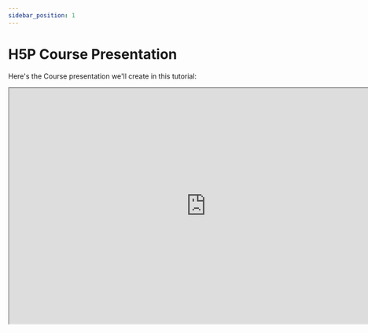 ```yaml
---
sidebar_position: 1
---
```


# H5P Course Presentation

Here's the Course presentation we'll create in this tutorial:

<iframe
  class="edlib-iframe"
  title="H5P Course presentation: History of Computer Games"
  width="800"
  height="480"
  src="https://www.edlib.com/s/resources/002d10d8-9d9d-44b0-8d4c-c5067c344770"
/>
<div class="text--center">
<em>H5P Course presentation: History of Computer Games</em>
<br/>
<br/>
</div>

The Course presentation content type allows you to create a slide-based presentation of your learning material. Elements such as slide titles, links, pictures, audio and video clips, as well as various quiz types can be embedded seamlessly right into the presentation for a richer learning experience.

:::tip
You can interact with the above H5P Course presentation. Navigate between the slides by using the navigation bar below the slides.
:::

## When To Use Course Presentations
Course presentation enables you to author and deliver your course material directly in your browser. Course presentations contain slides where you can add various multimedia and interactive elements to engage the learner.

Course presentations are used when you want to package a piece of learning content in a structured and interactive format. Learners swipe through slides to experience the learning material while solving various quizzes or watching videos along the way.  

Try Course presentations as an alternative to presenting your learning content as Powerpoint presentations, PDFs or text-based web pages. Course presentations are very flexible to use, as they are simple to create, publish and edit.

### Step 1: Topic
We'll choose video games as the topic for our Course presentation. We'll use the Wikipedia article about the [history of video games](https://en.wikipedia.org/wiki/History_of_video_games) as background material for our Course presentation.

Let's create three slides, with a test at the end:

- Slide 1: Brief history of computer games
- Slide 2: 2D games
- Slide 3: 3D games
- Summary

### Step 2: Creating a Course Presentation
Select the New content option and choose Course presentation from the list of content types:

<div class="text--center">
    <img class="edlib-image" alt="H5P content type selector" src="/img/course-presentation1.png" />
    <br/>
    <em>Image: H5P content type selector</em>
</div>

### Step 3: Course Presentation Editor
The Course presentation editor should now appear. When starting to edit a Course presentation the editor looks like this:

<div class="text--center">
    <img class="edlib-image" alt="Blank H5P Course presentation editor" src="/img/course-presentation2.png" />
    <br/>
    <em>Image: Blank H5P Course presentation editor</em>
    <br/>
    <br/>
</div>

In this tutorial, we'll focus on creating the Course presentation content. The content creation happens in the top part of the editor, so we'll only focus on this for now.

The Course presentation editor is WYSIWYG. The end-user view of the Course presentation will look very similar to the editor's view.

### Step 4: Slide 1
We'll start by adding a slide in the slides panel to the left. The slide titles can be used to navigate between the slides. You can remove the slides panel entirely by pressing the Remove slides button. However, this action cannot be undone.

Press the  button to open the "Slides" menu. Press the pen next to "No title"  to add a slide title. Use "History of Computer Games" as the title. Now we can move on to adding some images. 

We add the images by using the  button in the top toolbar. Press this button, drag it to where you want the image to be placed and drop it there. A dialog will automatically open. Press the  button, browse to where you saved the image and select it for upload.

Resize the image by pulling in the lower right corner of the image. Make the image slightly smaller in size. You can move the image by using drag and drop. Place it in the top right corner.

To finish slide 1, we'll add the following text, which is paraphrased from the Wikipedia article:

"_The history of video games began in the 1950s and 1960s as computer scientists began designing simple games and simulations on mainframe computers, with MIT's Spacewar! in 1962 as one of the first such games to be played with a video display. The early 1970s brought the first consumer-ready video game hardware: the first home video game console, the Magnavox Odyssey, and the first arcade video games from Atari, Computer Space and Pong, the latter of which was later made into a home console version. Numerous companies sprang up to capture Pong's success in both the arcade and the home by creating clones of the game, causing a market contraction in 1978 due to over saturation and lack of innovation._" 

Use the Text tool  to add a block of text to the slide. Once you have dropped the text box, a dialog will appear. Insert the text above in the Edit text dialog.

We have now finished slide 1 and you should have something similar to this:

<div class="text--center">
    <img class="edlib-image" alt="Slide 1 providing an overview of the history of video games" src="/img/course-presentation4.png" />
    <br/>
    <em>Image: Slide 1 providing an overview of the history of video games</em>
    <br/>
    <br/>
</div>

### Step 5: Slide 2
Press the  button in the lower right corner of the editor to add another slide. 

Slide 2 will contain information about 2D games. Add the slide title "2D Platformer Games" in the slides panel. 

We'll search for relevant images in the public domain and use them. We add the images by using the  button in the top toolbar. Drag the images onto the slide and upload the images. Press Done, then resize the image so you have something like this:

<div class="text--center">
    <img class="edlib-image" alt="Slide 2 with some 2D platformer screenshots and accompanying text" src="/img/course-presentation5.png" />
    <br/>
    <em>Image: Slide 2 with some 2D platformer screenshots and accompanying text</em>
    <br/>
    <br/>
</div>

To finish slide 2, we'll add the following text, which is also paraphrased from the Wikipedia article:

"_A platform game (often simplified as platformer or jump 'n' run games) is a video game genre and subgenre of action games in which the core objective is to move the player character between points in a rendered environment. Platform games are characterized by their level design featuring uneven terrain and suspended platforms of varying height that requires use of the player character's abilities, such as jumping and climbing, to navigate the player's environment and reach their goal. Other acrobatic maneuvers may factor into the gameplay as well, such as swinging from objects such as vines or grappling hooks, jumping off walls, air dashing, gliding through the air, being shot from cannons or bouncing from springboards or trampolines. Games where jumping is automated completely, such as 3D games in The Legend of Zelda series, fall outside of the genre._"

As on slide 1, use the Text tool  to add a text box to the slide. Once you have dropped the text box, a dialog will appear. Insert the text above in the Edit text dialog.

You can navigate between slides by pressing the slide titles in the slides panel or by using the navigation bar. 

### Step 6: Slide 3
Press the  button to add the third slide. Slide 3 will describe 3D games. Add the slide title Uses in the slides panel. 

Again, we'll use text and images to deliver our message. Unlike the previous slides, we'll place the images on both sides of the slide with the text sitting in the middle. Insert the two images together with the appropriate license information and place and resize them accordingly.

The text we'll use, is again paraphrased from the Wikipedia article:

"_With the advent of 3D accelerated graphics, video games could expand beyond the typically sprite-based 2D graphics of older graphics technologies to describe a view frequently more true to reality and lifelike than their predecessors. Perspective projection has also been used in some earlier titles to present a 3D view from a fixed (and thus somewhat less hardware-intensive) perspective with a limited ability to move._"

Use the Text tool  to add a block of text to the slide. Once you have dropped the text box, a dialog will appear. Insert the text above in the Edit text dialog. Press Done when you're finished. Press Done. then resize and place the link box so you have something like this:

<div class="text--center">
    <img class="edlib-image" alt="Slide 3 with example screenshots of popular 3D games" src="/img/course-presentation6.png" />
    <br/>
    <em>Image: Slide 3 with example screenshots of popular 3D games</em>
    <br/>
    <br/>
</div>

We're now finished with slide 3. Finally, we'll add a Summary to finish the Course presentation.

### Step 7: Slide 4
Press the  button to add a fourth and final slide. Add the slide title Summary in the slides panel. 

The Summary will allow the learner to make an interactive summary of the most important aspects of the previous three slides.

On the toolbar, press the  button and drag a summary onto the slide. Creating a Summary is covered in this tutorial. Once you have dropped the Summary, the editor will appear. Now we'll add statements to the Summary. Press the Add statements button to add two more statement groups. In the Summary editor, the top statement in a statement group is always the correct one. 

Introduction text:

- Choose the correct statement.

Statement group 1: 

- They started to make computer games after the year 2000
- 2D games are more complex than 3D games to make
- 3D games normally use sprites to display animations
- 3D games require dedicated video graphic chips for better performance
- Only 3D games can have perspective

Press Done when you have added the statements. Then position and resize the Summary so you'll have something like this:

<div class="text--center">
    <img class="edlib-image" alt="Slide 4 displaying the end-of-slide Summary activity" src="/img/course-presentation8.png" />
    <br/>
    <em>Image: Slide 4 displaying the end-of-slide Summary activity</em>
    <br/>
    <br/>
</div>

### Step 8: Finishing Up
At the bottom of the editor, you'll find the Enable show solution buttons option. In this context, the option does not have any effect.

:::info 
We are continuously trying to improve Edlib's documentation. If you have any questions or suggestions then don't hesitate to join us in [discussing](https://github.com/cerpus/Edlib/discussions/) Edlib's &mdash;ongoing and future&mdash; development. Likewise, feel free to submit [issues and enhancement](https://github.com/cerpus/Edlib/issues) requests. Your help is appreciated :wink:
:::